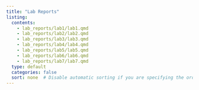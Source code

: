 ```yaml
---
title: "Lab Reports"
listing:
  contents:
    - lab_reports/lab1/lab1.qmd
    - lab_reports/lab2/lab2.qmd
    - lab_reports/lab3/lab3.qmd
    - lab_reports/lab4/lab4.qmd
    - lab_reports/lab5/lab5.qmd
    - lab_reports/lab6/lab6.qmd
    - lab_reports/lab7/lab7.qmd
  type: default
  categories: false
  sort: none  # Disable automatic sorting if you are specifying the order
---
```

